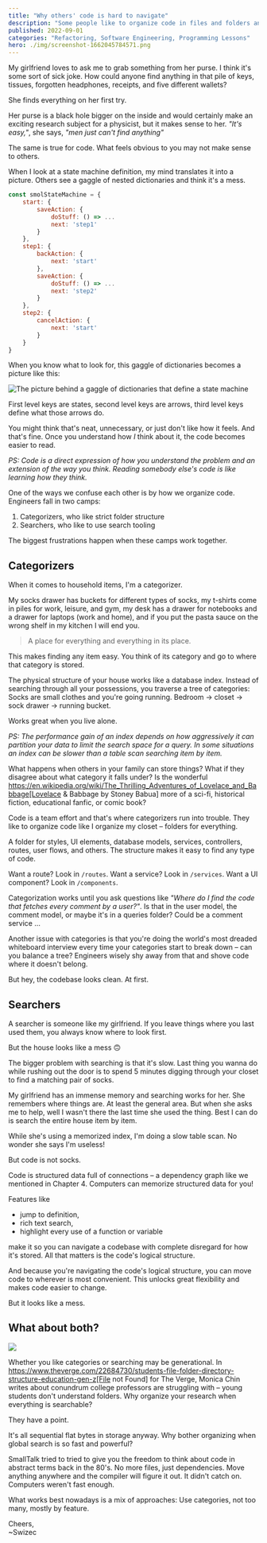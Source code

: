 ```yaml
---
title: "Why others' code is hard to navigate"
description: "Some people like to organize code in files and folders and neat categories. Others love search. When they work together, that's the challenge."
published: 2022-09-01
categories: "Refactoring, Software Engineering, Programming Lessons"
hero: ./img/screenshot-1662045784571.png
---
```


My girlfriend loves to ask me to grab something from her purse. I think it's some sort of sick joke. How could anyone find anything in that pile of keys, tissues, forgotten headphones, receipts, and five different wallets?

She finds everything on her first try.

Her purse is a black hole bigger on the inside and would certainly make an exciting research subject for a physicist, but it makes sense to her. _"It's easy,"_, she says, _"men just can't find anything"_

The same is true for code. What feels obvious to you may not make sense to others.

When I look at a state machine definition, my mind translates it into a picture. Others see a gaggle of nested dictionaries and think it's a mess.

```javascript
const smolStateMachine = {
	start: {
		saveAction: {
			doStuff: () => ...
			next: 'step1'
		}
	},
	step1: {
		backAction: {
			next: 'start'
		},
		saveAction: {
			doStuff: () => ...
			next: 'step2'
		}
	},
	step2: {
		cancelAction: {
			next: 'start'
		}
	}
}
```

When you know what to look for, this gaggle of dictionaries becomes a picture like this:

![The picture behind a gaggle of dictionaries that define a state machine](./img/The-picture-behind-a-gaggle-of-dictionaries-that-define-a-state-machine784252.png)

First level keys are states, second level keys are arrows, third level keys define what those arrows do.

You might think that's neat, unnecessary, or just don't like how it feels. And that's fine. Once you understand how _I_ think about it, the code becomes easier to read.

_PS: Code is a direct expression of how you understand the problem and an extension of the way you think. Reading somebody else's code is like learning how they think._

One of the ways we confuse each other is by how we organize code. Engineers fall in two camps:

1.  Categorizers, who like strict folder structure
2.  Searchers, who like to use search tooling

The biggest frustrations happen when these camps work together.

## Categorizers

When it comes to household items, I'm a categorizer.

My socks drawer has buckets for different types of socks, my t-shirts come in piles for work, leisure, and gym, my desk has a drawer for notebooks and a drawer for laptops (work and home), and if you put the pasta sauce on the wrong shelf in my kitchen I will end you.

> A place for everything and everything in its place.

This makes finding any item easy. You think of its category and go to where that category is stored.

The physical structure of your house works like a database index. Instead of searching through all your possessions, you traverse a tree of categories: Socks are small clothes and you're going running. Bedroom -> closet -> sock drawer -> running bucket.

Works great when you live alone.

_PS: The performance gain of an index depends on how aggressively it can partition your data to limit the search space for a query. In some situations an index can be slower than a table scan searching item by item._

What happens when others in your family can store things? What if they disagree about what category it falls under? Is the wonderful <https://en.wikipedia.org/wiki/The_Thrilling_Adventures_of_Lovelace_and_Babbage[Lovelace> & Babbage by Stoney Babua] more of a sci-fi, historical fiction, educational fanfic, or comic book?

Code is a team effort and that's where categorizers run into trouble. They like to organize code like I organize my closet – folders for everything.

A folder for styles, UI elements, database models, services, controllers, routes, user flows, and others. The structure makes it easy to find any type of code.

Want a route? Look in `/routes`. Want a service? Look in `/services`. Want a UI component? Look in `/components`.

Categorization works until you ask questions like _"Where do I find the code that fetches every comment by a user?"_. Is that in the user model, the comment model, or maybe it's in a queries folder? Could be a comment service ...

Another issue with categories is that you're doing the world's most dreaded whiteboard interview every time your categories start to break down – can you balance a tree? Engineers wisely shy away from that and shove code where it doesn't belong.

But hey, the codebase looks clean. At first.

## Searchers

A searcher is someone like my girlfriend. If you leave things where you last used them, you always know where to look first.

But the house looks like a mess 🙃

The bigger problem with searching is that it's slow. Last thing you wanna do while rushing out the door is to spend 5 minutes digging through your closet to find a matching pair of socks.

My girlfriend has an immense memory and searching works for her. She remembers where things are. At least the general area. But when she asks me to help, well I wasn't there the last time she used the thing. Best I can do is search the entire house item by item.

While she's using a memorized index, I'm doing a slow table scan. No wonder she says I'm useless!

But code is not socks.

Code is structured data full of connections – a dependency graph like we mentioned in Chapter 4. Computers can memorize structured data for you!

Features like

- jump to definition,
- rich text search,
- highlight every use of a function or variable

make it so you can navigate a codebase with complete disregard for how it's stored. All that matters is the code's logical structure.

And because you're navigating the code's logical structure, you can move code to wherever is most convenient. This unlocks great flexibility and makes code easier to change.

But it looks like a mess.

## What about both?

![](giphy:why_not_both)

Whether you like categories or searching may be generational. In <https://www.theverge.com/22684730/students-file-folder-directory-structure-education-gen-z[File> not Found] for The Verge, Monica Chin writes about conundrum college professors are struggling with – young students don't understand folders. Why organize your research when everything is searchable?

They have a point.

It's all sequential flat bytes in storage anyway. Why bother organizing when global search is so fast and powerful?

SmallTalk tried to tried to give you the freedom to think about code in abstract terms back in the 80's. No more files, just dependencies. Move anything anywhere and the compiler will figure it out. It didn't catch on. Computers weren't fast enough.

What works best nowadays is a mix of approaches: Use categories, not too many, mostly by feature.

Cheers,<br/>
~Swizec
